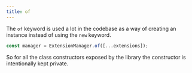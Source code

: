 ```yaml
---
title: of
---
```


The `of` keyword is used a lot in the codebase as a way of creating an instance
instead of using the `new` keyword.

```ts
const manager = ExtensionManager.of([...extensions]);
```

So for all the class constructors exposed by the library the constructor is
intentionally kept private.
